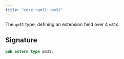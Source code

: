 ```yaml
---
title: "core::qm31::qm31"
---
```


The `qm31` type, defining an extension field over 4 `m31`s.



## Signature

```rust
pub extern type qm31;
```



